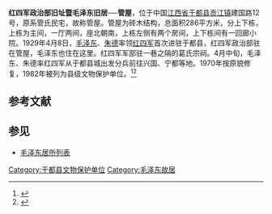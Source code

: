 {{coord|25|57|23|N|115|24|32|E|scale:10000|display=title}}
{{文物保护单位
|名称 = 红四军政治部旧址暨毛泽东旧居
|图片 = Yudu Hongsijun Zhengzhibu Jiuzhi 2014.05.30 10-04-24.jpg
|级别 = 市、县级文物保护单位
|省名 = 江西省
|市/县名 = 于都县
|所在 = [[于都县|于都县]][[贡江镇|贡江镇]]
|分类 = 近现代重要史迹及代表性建筑
|时代 = 1929年
|编号 = 
|登录 = 1982年9月24日
}}

'''红四军政治部旧址暨毛泽东旧居──管屋'''，位于中国[[江西省|江西省]][[于都县|于都县]][[贡江镇|贡江镇]]建国路12号，原系管氏民宅，故称管屋。管屋为砖木结构，总面积286平方米，分上下栋，上栋为主间，一厅两间，座北朝南，上栋左侧有两个房间，上下栋间有一回廊小院。1929年4月8日，[[毛泽东|毛泽东]]、[[朱德|朱德]]率领[[红四军|红四军]]首次进驻于都县，红四军政治部驻在管屋，毛泽东也住在这里。红四军军部驻一巷之隔的葛氏宗祠。4月中旬，毛泽东、朱德率红四军从于都县城出发分兵前往兴国、宁都等地。1970年按原貌修复，1982年被列为县级文物保护单位。<ref>{{Cite web |url=http://www.ydxdw.gov.cn/n4478766/c4540087/content.html |title=红四军政治部旧址暨毛泽东旧居──管屋 |accessdate=2014-05-31 |archive-date=2014-05-31 |archive-url=https://web.archive.org/web/20140531164928/http://www.ydxdw.gov.cn/n4478766/c4540087/content.html |dead-url=yes }}</ref><ref>{{Cite web |url=http://xxgk.yudu.gov.cn/bmgkxx/xwhj/gzdt/zwdt/201310/t20131029_350284.htm |title=关于红四军军部旧址（葛氏宗祠）保护情况的建议 |access-date=2014-05-31 |archive-url=https://web.archive.org/web/20140531170523/http://xxgk.yudu.gov.cn/bmgkxx/xwhj/gzdt/zwdt/201310/t20131029_350284.htm |archive-date=2014-05-31 |dead-url=yes }}</ref>
　
{{Gallery
|width = 300
|height = 
|lines = 1
|File:Yudu Hongsijun Zhengzhibu Jiuzhi 2014.05.30 10-10-49.jpg|俯瞰管屋，左侧为红四军军部旧址——葛氏宗祠
|File:Yudu Hongsijun Zhengzhibu Jiuzhi 2014.05.30 10-03-43.jpg|侧面临巷大门
|File:Yudu Hongsijun Zhengzhibu Jiuzhi 2014.05.30 10-05-16.jpg|侧面临巷大门
|File:Yudu Hongsijun Zhengzhibu Jiuzhi 2014.05.30 10-14-29.jpg|上栋
|File:Yudu Hongsijun Zhengzhibu Jiuzhi 2014.05.30 10-15-08.jpg|上栋正房
|File:Yudu Hongsijun Zhengzhibu Jiuzhi 2014.05.30 10-15-25.jpg|上栋东侧毛泽东卧室
|File:Yudu Hongsijun Zhengzhibu Jiuzhi 2014.05.30 10-14-48.jpg|下栋
}}

==参考文献==
{{commonscat|Guanwu}}
{{reflist}}

==参见==
* [[毛泽东居所列表|毛泽东居所列表]]

{{DEFAULTSORT:Guan}}
[[Category:于都县文物保护单位|Category:于都县文物保护单位]]
[[Category:毛泽东故居|Category:毛泽东故居]]